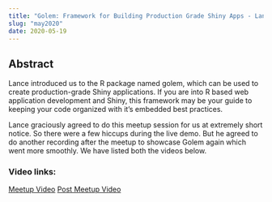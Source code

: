 ```yaml
---
title: "Golem: Framework for Building Production Grade Shiny Apps - Lance Upton"
slug: "may2020"
date: 2020-05-19
---
```


## Abstract

Lance introduced us to the R package named golem, which can be used to create production-grade Shiny applications. If you are into R based web application development and Shiny, this framework may be your guide to keeping your code organized with it's embedded best practices.

Lance graciously agreed to do this meetup session for us at extremely short notice. So there were a few hiccups during the live demo. But he agreed to do another recording after the meetup to showcase Golem again which went more smoothly. We have listed both the videos below.

### Video links:
[Meetup Video](https://www.youtube.com/watch?v=XT8gBcw-VWY)
[Post Meetup Video](https://www.youtube.com/watch?v=5pjMC7GK1QY)
